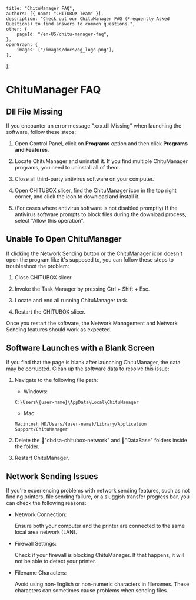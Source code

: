 	title: "ChituManager FAQ",
	authors: [{ name: "CHITUBOX Team" }],
	description: "Check out our ChituManager FAQ (Frequently Asked Questions) to find answers to common questions.",
	other: {
		pageId: "/en-US/chitu-manager-faq",
	},
	openGraph: {
		images: ["/images/docs/og_logo.png"],
	},
};

# ChituManager FAQ

## Dll File Missing

If you encounter an error message "xxx.dll Missing" when launching the software, follow these steps:

1. Open Control Panel, click on **Programs** option and then click **Programs and Features**.

1. Locate ChituManager and uninstall it. If you find multiple ChituManager programs, you need to uninstall all of them.

1. Close all third-party antivirus software on your computer. 

1. Open CHITUBOX slicer, find the ChituManager icon in the top right corner, and click the icon to download and install it.

1. (For cases where antivirus software is not disabled promptly) If the antivirus software prompts to block files during the download process, select "Allow this operation".

## Unable To Open ChituManager

If clicking the Network Sending button or the ChituManager icon doesn't open the program like it's supposed to, you can follow these steps to troubleshoot the problem:

1. Close CHITUBOX slicer.

1. Invoke the Task Manager by pressing Ctrl + Shift + Esc.

1. Locate and end all running ChituManager task.

1. Restart the CHITUBOX slicer.

Once you restart the software, the Network Management and Network Sending features should work as expected.

## Software Launches with a Blank Screen

If you find that the page is blank after launching ChituManager, the data may be corrupted. Clean up the software data to resolve this issue:

1. Navigate to the following file path:

    - Windows:

    ```shell
    C:\Users\{user-name}\AppData\Local\ChituManager
    ```

    - Mac:

    ```shell
    Macintosh HD/Users/{user-name}/Library/Application Support/ChituManager
    ```

1. Delete the 📁"cbdsa-chitubox-network" and 📁"DataBase" folders inside the folder.

1. Restart ChituManager.

## Network Sending Issues

If you're experiencing problems with network sending features, such as not finding printers, file sending failure, or a sluggish transfer progress bar, you can check the following reasons:

-   Network Connection:

    Ensure both your computer and the printer are connected to the same local area network (LAN).

-   Firewall Settings:

    Check if your firewall is blocking ChituManager. If that happens, it will not be able to detect your printer.

-   Filename Characters:

    Avoid using non-English or non-numeric characters in filenames. These characters can sometimes cause problems when sending files.

